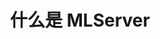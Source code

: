 ---
title: 什么是 MLServer
hide_title: true
sidebar_position: 1
description: mlserver
keywords: [kubegems,mlserver]
---